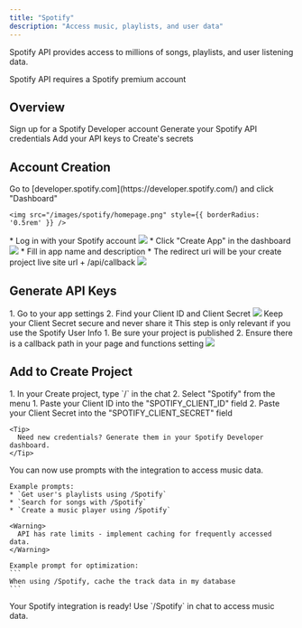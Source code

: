 ```yaml
---
title: "Spotify"
description: "Access music, playlists, and user data"
---
```


Spotify API provides access to millions of songs, playlists, and user listening data.

<Warning>Spotify API requires a Spotify premium account</Warning>

## Overview

<CardGroup cols={2}>
  <Card title="Create Account" icon="user">
    Sign up for a Spotify Developer account
  </Card>
  <Card title="Get API Key" icon="key">
    Generate your Spotify API credentials
  </Card>
  <Card title="Copy into Create" icon="plug">
    Add your API keys to Create's secrets
  </Card>
</CardGroup>

## Account Creation

<Steps>
  <Step title="Visit Spotify Developer Portal">
    Go to [developer.spotify.com](https://developer.spotify.com/) and click "Dashboard"
    
    <img src="/images/spotify/homepage.png" style={{ borderRadius: '0.5rem' }} />
  </Step>

  <Step title="Sign up">
    * Log in with your Spotify account
    <img src="/images/spotify/signup.png" style={{ borderRadius: '0.5rem' }} />
  </Step> 
  <Step title="Create an App">
    * Click "Create App" in the dashboard
    <img src="/images/spotify/dashboard.png" style={{ borderRadius: '0.5rem' }} />
  </Step>   
  <Step title="Add Details">
    * Fill in app name and description
    * The redirect uri will be your create project live site url + /api/callback
    <img src="/images/spotify/createapp.png" style={{ borderRadius: '0.5rem' }} />
  </Step>
</Steps>

## Generate API Keys

<Steps>
  <Step title="Access Credentials">
    1. Go to your app settings
    2. Find your Client ID and Client Secret
    <img src="/images/spotify/apigen.png" style={{ borderRadius: '0.5rem' }} />
    <Warning>
      Keep your Client Secret secure and never share it
    </Warning>
  </Step>

  <Step title="Configure OAuth">
  <Warning> This step is only relevant if you use the Spotify User Info </Warning>
    1. Be sure your project is published
    2. Ensure there is a callback path in your page and functions setting
    <img src="/images/spotify/settings.png" style={{ borderRadius: '0.5rem' }} />
  </Step>
</Steps>

## Add to Create Project

<Steps>
  <Step title="Add the integration">
    1. In your Create project, type `/` in the chat 
    2. Select "Spotify" from the menu
  </Step>

  <Step title="Add your API keys">
    1. Paste your Client ID into the "SPOTIFY_CLIENT_ID" field
    2. Paste your Client Secret into the "SPOTIFY_CLIENT_SECRET" field
    
    <Tip>
      Need new credentials? Generate them in your Spotify Developer dashboard.
    </Tip>
  </Step>

  <Step title="Start using">
    You can now use prompts with the integration to access music data.

    Example prompts:
    * `Get user's playlists using /Spotify`
    * `Search for songs with /Spotify`
    * `Create a music player using /Spotify`

    <Warning>
      API has rate limits - implement caching for frequently accessed data.
    </Warning>

    Example prompt for optimization:
    ```
    When using /Spotify, cache the track data in my database
    ```
  </Step>
</Steps>

<Note type="success">
  Your Spotify integration is ready! Use `/Spotify` in chat to access music data.
</Note>
